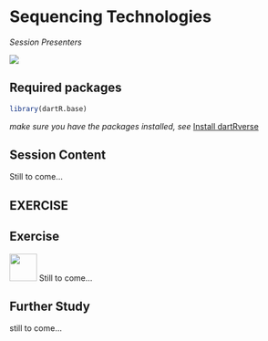 # Sequencing Technologies

*Session Presenters*

![](images/Presentersxx.png)

## Required packages

```r
library(dartR.base)
```

*make sure you have the packages installed, see* [Install dartRverse](install.qmd)

## Session Content

Still to come...

## EXERCISE

::: callout-note
## Exercise

![](images/task.png){#id .class width="48" height="48"} Still to come...
:::

## Further Study

still to come...
